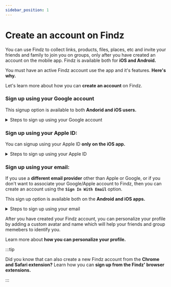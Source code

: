 ```yaml
---
sidebar_position: 1
---
```


# Create an account on Findz

You can use Findz to collect links, products, files, places, etc and invite your friends and family to join you on groups, only after you have created an account on the mobile app. Findz is available both for **iOS and Android.** 

You must have an active Findz account use the app and it's features. **Here's why.**

Let's learn more about how you can **create an account** on Findz.

### Sign up using your Google account

This signup option is available to both **Andorid and iOS users.** 

<details><summary>Steps to sign up using your Google account</summary>

- Install Findz from the Apple Appstore or Android Playstore.

- Open the app and click on the **`Sign In With Google`** button.

- Select the Google account which you want to tag your Findz account to. If you have logged into multiple Google accounts on your phone, select the desired account. 

- Select your Country code from the drop down and enter your phone number. You will receive a 6-digit code to verify your ownership of the phone number to ensure that you are not impersonating someone else. 

:::note

You should receive the code on your SMS inbox almost instantly. However, due to network issues, sometimes you might experience slight delays. 

If you didn’t receive the SMS after 45 seconds, you can choose to resend the code. 

Make sure that you haven’t accidentally entered a wrong number and that the entered number is not out of network coverage.

:::

</details>

### Sign up using your Apple ID:

You can signup using your Apple ID **only on the iOS app.** 

<details><summary>Steps to sign up using your Apple ID</summary>

- Install Findz from the from Apple Appstore or Android Playstore.

- Open the app and click on the **`Sign In With Google`**

- Select the Google account which you want to tag your Findz account to. If you have logged into multiple Google accounts on your phone, select the desired account. 

</details>

### Sign up using your email:

If you use a **different email provider** other than Apple or Google, or if you don't want to associate your Google/Apple account to Findz, then you can create an account using the **`Sign In With Email`** option.

This sign up option is available both on the **Android and iOS apps.** 

<details><summary>Steps to sign up using your email</summary>

- Install Findz from the from Apple Appstore or Android Playstore.

- Open the app and click on the **`Sign In With Email`** button.

- Enter personal details like your name, email, and set a secured password 

:::note

Ensure that your password can’t be easily guessed, and doesn’t contain common words, maiden names, etc. For maximum security, create a password that is atleast 8 characters long and has a mix of uppercase, lowercase, numbers and special characters.

:::

- Select your Country code from the drop down and enter your phone number. You will receive a 6-digit code to verify your ownership of the phone number to ensure that you are not impersonating someone else. 

:::note

You should receive the code on your SMS inbox almost instantly. However, due to network issues, sometimes you might experience slight delays. 

If you didn’t receive the SMS after 45 seconds, you can choose to resend the code. 

Make sure that you haven’t accidentally entered a wrong number and that the entered number is not out of network coverage.

:::

</details>

After you have created your Findz account, you can personalize your profile by adding a custom avatar and name which will help your friends and group memebers to identify you.

Learn more about **how you can personalize your profile.**

:::tip

Did you know that can also create a new Findz account from the **Chrome and Safari extension?** Learn how you can **sign up from the Findz' browser extensions.**

:::